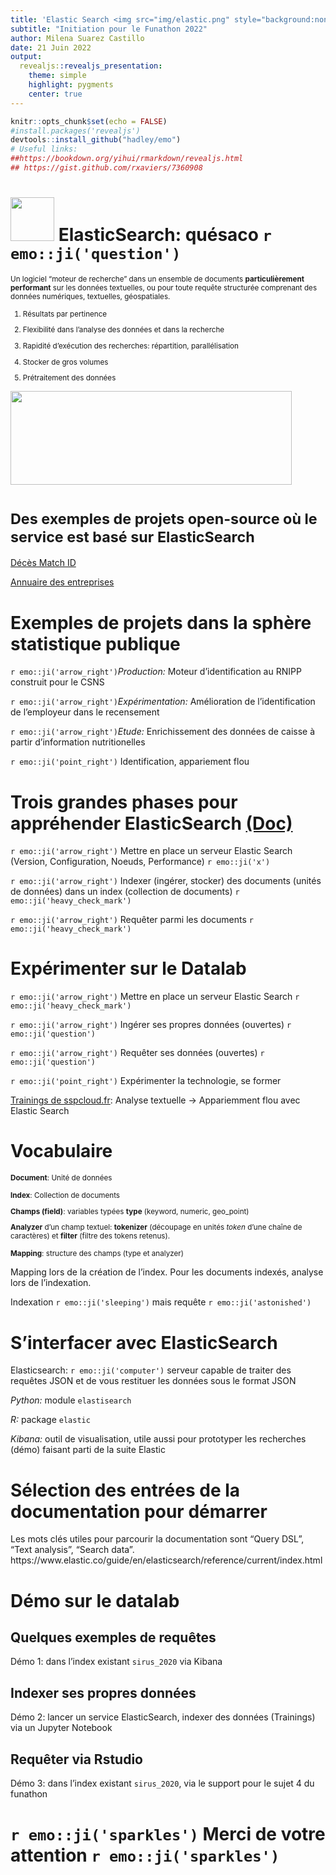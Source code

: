 ```yaml
---
title: 'Elastic Search <img src="img/elastic.png" style="background:none; border:none; box-shadow:none;" width="70" height="70">'
subtitle: "Initiation pour le Funathon 2022"
author: Milena Suarez Castillo
date: 21 Juin 2022
output: 
  revealjs::revealjs_presentation:
    theme: simple
    highlight: pygments
    center: true
---
```


```r
knitr::opts_chunk$set(echo = FALSE)
#install.packages('revealjs')
devtools::install_github("hadley/emo")
# Useful links: 
##https://bookdown.org/yihui/rmarkdown/revealjs.html 
## https://gist.github.com/rxaviers/7360908
```


# <large> <img src="img/elastic.png" style="background:none; border:none; box-shadow:none;" width="70" height="70"> ElasticSearch: quésaco `r emo::ji('question')` </large>

<small> Un logiciel "moteur de recherche" dans un ensemble de documents **particulièrement performant** sur les données textuelles, ou pour toute requête structurée comprenant des données numériques, textuelles, géospatiales.  

1. Résultats par pertinence

2. Flexibilité dans l'analyse des données et dans la recherche

3. Rapidité d'exécution des recherches: répartition, parallélisation

4. Stocker de gros volumes

5. Prétraitement des données

</small>


<div class="columns-1">
<img src="img/matchid.png" style="background:none; border:none; box-shadow:none;" width="450" height="150">
</div> 

# <small> Des exemples de projets open-source où le service est basé sur ElasticSearch  </small>

[Décès Match ID](https://deces.matchid.io/search) 

[Annuaire des entreprises](https://annuaire-entreprises.data.gouv.fr/)

# <large> Exemples de projets dans la sphère statistique publique  </large>

`r emo::ji('arrow_right')`_Production:_ Moteur d’identification au RNIPP construit pour le CSNS 

`r emo::ji('arrow_right')`_Expérimentation:_ Amélioration de l'identification de l'employeur dans le recensement 

`r emo::ji('arrow_right')`_Etude:_ Enrichissement des données de caisse à partir d'information nutritionelles

 `r emo::ji('point_right')` Identification, appariement flou

# Trois grandes phases pour appréhender ElasticSearch [(Doc)](https://www.elastic.co/guide/index.html)

`r emo::ji('arrow_right')` Mettre en place un serveur Elastic Search (Version, Configuration, Noeuds, Performance)  `r emo::ji('x')`

`r emo::ji('arrow_right')` Indexer (ingérer, stocker) des documents (unités de données) dans un index (collection de documents) `r emo::ji('heavy_check_mark')`


`r emo::ji('arrow_right')` Requêter parmi les documents `r emo::ji('heavy_check_mark')`


# Expérimenter sur le Datalab


`r emo::ji('arrow_right')` Mettre en place un serveur Elastic Search  `r emo::ji('heavy_check_mark')`

`r emo::ji('arrow_right')` Ingérer ses propres données (ouvertes) `r emo::ji('question')`

`r emo::ji('arrow_right')` Requêter ses données (ouvertes) `r emo::ji('question')`

 `r emo::ji('point_right')` Expérimenter la technologie, se former 
 
 
[Trainings de sspcloud.fr](https://www.sspcloud.fr): Analyse textuelle -> Appariemment flou avec Elastic Search


# Vocabulaire 


<small>
**Document**: Unité de données

**Index**: Collection de documents   

**Champs (field)**: variables typées **type** (keyword, numeric, geo_point)  

**Analyzer** d'un champ textuel: **tokenizer** (découpage en unités _token_ d'une chaîne de caractères) et **filter** (filtre des tokens retenus). 

**Mapping**: structure des champs (type et analyzer)  
</small>

Mapping lors de la création de l'index. Pour les documents indexés, analyse lors de l'indexation.  

Indexation `r emo::ji('sleeping')`  mais requête  `r emo::ji('astonished')` 

# S'interfacer avec ElasticSearch

Elasticsearch:  `r emo::ji('computer')` serveur capable de traiter des requêtes JSON et de vous restituer les données sous le format JSON

_Python:_ module `elastisearch`  

_R:_ package `elastic`  

_Kibana:_ outil de visualisation, utile aussi pour prototyper les recherches (démo) faisant parti de la suite Elastic  


# Sélection des entrées de la documentation pour démarrer

Les mots clés utiles pour parcourir la documentation sont "Query DSL", "Text analysis", "Search data". 
https://www.elastic.co/guide/en/elasticsearch/reference/current/index.html

# Démo sur le datalab

## Quelques exemples de requêtes

Démo 1: dans l'index existant `sirus_2020` via Kibana 

## Indexer ses propres données 

Démo 2: lancer un service ElasticSearch, indexer des données (Trainings) via un Jupyter Notebook

## Requêter via Rstudio

Démo 3: dans l'index existant `sirus_2020`, via le support pour le sujet 4 du funathon


# `r emo::ji('sparkles')` Merci de votre attention `r emo::ji('sparkles')`


